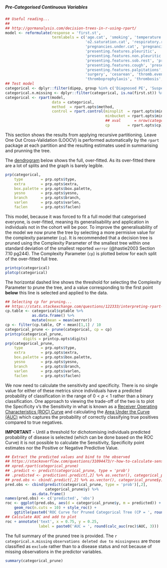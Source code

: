 ##### Pre-Categorised Continuous Variables

```r
## Useful reading...
##
## http://gormanalysis.com/decision-trees-in-r-using-rpart/
model <- reformulate(response = 'first.st',
                     termlabels = c('age.cat', 'smoking', 'temperature.cat', 'bp.diastolic.cat', 'bp.systolic.cat',
                                    'o2.saturation.cat', 'respiratory.rate.cat', 'bmi.cat',
                                    'pregnancies.under.cat', 'pregnancies.over.cat', 'prev.preg.problem',
                                    'presenting.features.pleuritic',
                                    'presenting.features.non.pleuritic', 'presenting.features.sob.exertion',
                                    'presenting.features.sob.rest', 'presenting.features.haemoptysis',
                                    'presenting.features.cough', 'presenting.features.syncope',
                                    'presenting.features.palpitations', 'presenting.features.other',
                                    'surgery', 'cesarean', 'thromb.event',
                                    'thromboprophylaxis', 'thrombosis', 'preg.post', 'num.fetus'))
## Test model
categorical <- dplyr::filter(dipep, group %in% c('Diagnosed PE', 'Suspected PE'))
categorical.n.missing <- dplyr::filter(categorical, is.na(first.st)) %>% nrow()
categorical <- rpart(model,
                     data = categorical,
                     method  = rpart.opts$method,
                     control = rpart.control(minsplit  = rpart.opts$minsplit,
                                             minbucket = rpart.opts$minbucket,
                                             ## xval      = nrow(categorical),
                                             cp        = rpart.opts$cp))

```

This section shows the results from applying recursive partitioning.  Leave One Out Cross-Validation (LOOCV) is performed automatically by the `rpart` package at each partition and the resulting estimates used in summarising and prunning the tree.



The [dendrogram](https://en.wikipedia.org/wiki/Dendrogram) below shows the full, over-fitted.  As its over-fitted there are a lot of splits and the graph is barely legible.

```r
prp(categorical,
    type        = prp.opts$type,
    extra       = prp.opts$extra,
    box.palette = prp.opts$box.palette,
    yesno       = prp.opts$yesno,
    branch      = prp.opts$branch,
    varlen      = prp.opts$varlen,
    faclen      = prp.opts$faclen)

```


This model, because it was forced to fit a full model that categorised everyone, is over-fitted, meaning its generalisability and application in individuals not in the cohort will be poor.  To improve the generalisability of the model we now prune the tree by selecting a more permisive value for the complexity parameter (`cp`).  It is recommended that a decision tree is pruned using the Complexity Parameter of the smallest tree within one standard deviation of the smallest reported `xerror` (@hastie2003 Section 7.10 pg244).  The Complexity Parameter (`cp`) is plotted below for each split of the over-fitted full tree.

```r
printcp(categorical)
plotcp(categorical)

```

The horizontal dashed line shows the threshold for selecting the Complexity Parameter to prune the tree, and a value corresponding to the first point **below** this line is selected and applied to the data.

```r
## Selecting cp for pruning...
## https://stats.stackexchange.com/questions/122333/interpreting-rpart-output-for-decision-trees?rq=1
cp.table <- categorical$cptable %>%
            as.data.frame() %>%
            mutate(mean = mean(xerror))
cp <- filter(cp.table, CP < mean)[1,1] / 10
categorical_prune <- prune(categorical, cp = cp)
printcp(categorical_prune,
        digits = printcp.opts$digits)
prp(categorical_prune,
    type        = prp.opts$type,
    extra       = prp.opts$extra,
    box.palette = prp.opts$box.palette,
    yesno       = prp.opts$yesno,
    branch      = prp.opts$branch,
    varlen      = prp.opts$varlen,
    faclen      = prp.opts$faclen)

```

We now need to calculate the sensitivity and specificity.  There is no single value for either of these metrics since individuals have a predicted probability of classification in the range of $0 < p < 1$ rather than a binary classification.  One approach to viewing the trade-off of the two is to plot the Specificity v's the Sensitivity in what is known as a [Receiver Operating Characteristics (ROC) Curve](https://en.wikipedia.org/wiki/Receiver_operating_characteristic) and calculating the [Area Under the Curve (AUC)](https://en.wikipedia.org/wiki/Receiver_operating_characteristic#Area_under_the_curve) which captures the probability of correctly classifying true positives compared to true negatives.

**IMPORTANT** - Until a threshold for dichotomising individuals predicted probability of disease is selected (which can be done based on the ROC Curve) it is not possible to calculate the Sensitivity, Specificity point estimates nor the Positive or Negative Predictive Value.

```r
## Extract the predicted values and bind to the observed
## https://stackoverflow.com/questions/31094473/r-how-to-calculate-sensitivity-and-specificity-of-rpart-tree
## xpred.rpart(categorical_prune)
## .predict <- predict(categorical_prune, type = 'prob')
## .predicted <- prediction(.predict[,2] %>% as.vector(), categorical_prune$y)
## pred.obs <- cbind(.predict[,2] %>% as.vector(), categorical_prune$y) %>% as.data.frame()
pred.obs <- cbind(predict(categorical_prune, type = 'prob')[,2],
                  categorical_prune$y) %>%
            as.data.frame()
names(pred.obs) <- c('predicted', 'obs')
roc <- ggplot(pred.obs, aes(d = categorical_prune$y, m = predicted)) +
    geom_roc(n.cuts = 10) + style_roc() +
    ggtitle(paste0('ROC Curve for Pruned Categorical Tree (CP = ', round(cp, 5), ')'))
## Calculate AUC and add to plot
roc + annotate('text', x = 0.75, y = 0.25,
               label = paste0('AUC = ', round(calc_auc(roc)$AUC, 3)))

```

The full summary of the pruned tree is provided.  The `r categorical.n.missing` `observations deleted due to missingness` are those classified as `exclude` rather than to a disease status and not because of missing observations in the predictor variables.

```r
summary(categorical_prune)

```
